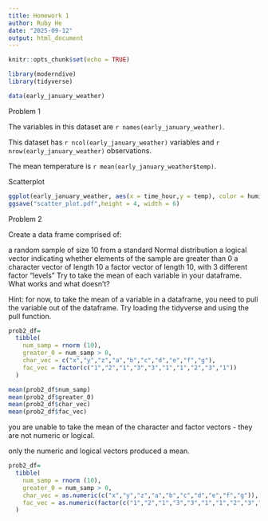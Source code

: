 ```yaml
---
title: Homework 1
author: Ruby He 
date: "2025-09-12"
output: html_document
---
```


```r
knitr::opts_chunk$set(echo = TRUE)
```

```r
library(moderndive)
library(tidyverse)

data(early_january_weather)
```

Problem 1

The variables in this dataset are `r names(early_january_weather)`.

This dataset has `r ncol(early_january_weather)` variables and `r nrow(early_january_weather)` observations. 

The mean temperature is `r mean(early_january_weather$temp)`.

Scatterplot
```r
ggplot(early_january_weather, aes(x = time_hour,y = temp), color = humid) + geom_point()
ggsave("scatter_plot.pdf",height = 4, width = 6)
```


Problem 2

Create a data frame comprised of:

a random sample of size 10 from a standard Normal distribution
a logical vector indicating whether elements of the sample are greater than 0
a character vector of length 10
a factor vector of length 10, with 3 different factor “levels”
Try to take the mean of each variable in your dataframe. What works and what doesn’t?

Hint: for now, to take the mean of a variable in a dataframe, you need to pull the variable out of the dataframe. Try loading the tidyverse and using the pull function.
```r
prob2_df=
  tibble(
    num_samp = rnorm (10),
    greater_0 = num_samp > 0,
    char_vec = c("x","y","z","a","b","c","d","e","f","g"),
    fac_vec = factor(c("1","2","1","3","3","1","1","2","3","1"))
  )

mean(prob2_df$num_samp)
mean(prob2_df$greater_0)
mean(prob2_df$char_vec)
mean(prob2_df$fac_vec)
```

you are unable to take the mean of the character and factor vectors - they are not numeric or logical. 

only the numeric and logical vectors produced a mean. 

```r
prob2_df=
  tibble(
    num_samp = rnorm (10),
    greater_0 = num_samp > 0,
    char_vec = as.numeric(c("x","y","z","a","b","c","d","e","f","g")),
    fac_vec = as.numeric(factor(c("1","2","1","3","3","1","1","2","3","1")))
  )
```

